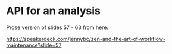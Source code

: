 # API for an analysis {#sec-api-for-an-analysis}

Prose version of slides 57 - 63 from here:

<https://speakerdeck.com/jennybc/zen-and-the-art-of-workflow-maintenance?slide=57>


